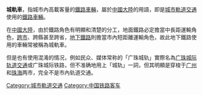 {{global|time=2021-07-06|area=中國}}

'''城軌車'''，指城市內高載客量的[[鐵路車輛|鐵路車輛]]，屬於[[中國大陸|中國大陸]]的用語，即是[[城市軌道交通|城市軌道交通]]使用的[[鐵路車輛|鐵路車輛]]。

在[[中國大陸|中國大陸]]，由於鐵路角色有明顯和清楚的分工，地面鐵路必定擔當中長距運輸角色，[[城際列車|跨市]]、跨縣甚至跨省，[[地下鐵路|地下鐵路]]則擔當市內短距離運輸角色，故此地下鐵路使用的車輛常被稱為城軌車。

但是也有使用混淆的情况，例如民众、媒体常称的「广珠城轨」實際名為[[广珠城际轨道交通|广珠城际轨道交通]]或广珠城际铁路，但不准确地用上「城轨」一詞，但其明顯是穿梭于[[广州|广州]]和[[珠海|珠海]]两市，完全不是市內轨道交通。

{{鐵路}}
{{rail-stub}}
[[Category:城市軌道交通|Category:城市軌道交通]]
[[Category:中国铁路客车|Category:中国铁路客车]]